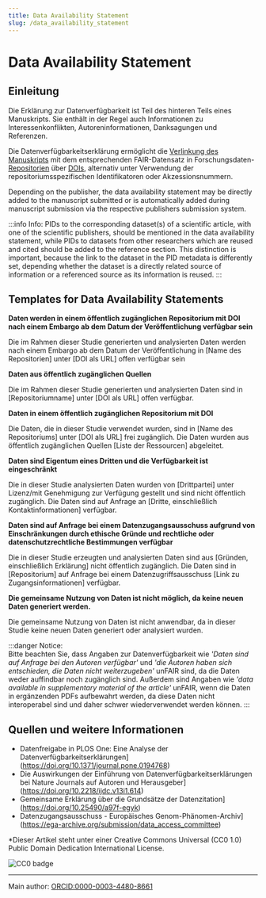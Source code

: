 ```yaml
---
title: Data Availability Statement
slug: /data_availability_statement
---
```


# Data Availability Statement

## Einleitung

Die Erklärung zur Datenverfügbarkeit ist Teil des hinteren Teils eines Manuskripts. Sie enthält in der Regel auch Informationen zu Interessenkonflikten, Autoreninformationen, Danksagungen und Referenzen.

Die Datenverfügbarkeitserklärung ermöglicht die [Verlinkung des Manuskripts](/docs/data_publication) mit dem entsprechenden FAIR-Datensatz in Forschungsdaten-[Repositorien](/docs/repositories) über [DOIs](/docs/pid), alternativ unter Verwendung der repositoriumsspezifischen Identifikatoren oder Akzessionsnummern.

Depending on the publisher, the data availability statement may be directly added to the manuscript submitted or is automatically added during manuscript submission via the respective publishers submission system.

:::info Info:
PIDs to the corresponding dataset(s) of a scientific article, with one of the scientific publishers, should be mentioned in the data availability statement, while PIDs to datasets from other researchers which are reused and cited should be added to the reference section. This distinction is important, because the link to the dataset in the PID metadata is differently set, depending whether the dataset is a directly related source of information or a referenced source as its information is reused.
:::

## Templates for Data Availability Statements

<strong>
	Daten werden in einem öffentlich zugänglichen Repositorium mit DOI nach einem
	Embargo ab dem Datum der Veröffentlichung verfügbar sein
</strong>

Die im Rahmen dieser Studie generierten und analysierten Daten werden nach einem Embargo ab dem Datum der Veröffentlichung in [Name des Repositorien] unter [DOI als URL] offen verfügbar sein

<strong>Daten aus öffentlich zugänglichen Quellen</strong>

Die im Rahmen dieser Studie generierten und analysierten Daten sind in [Repositoriumname] unter [DOI als URL] offen verfügbar.

<strong>Daten in einem öffentlich zugänglichen Repositorium mit DOI</strong>

Die Daten, die in dieser Studie verwendet wurden, sind in [Name des Repositoriums] unter [DOI als URL] frei zugänglich. Die Daten wurden aus öffentlich zugänglichen Quellen [Liste der Ressourcen] abgeleitet.

<strong>
	Daten sind Eigentum eines Dritten und die Verfügbarkeit ist eingeschränkt
</strong>

Die in dieser Studie analysierten Daten wurden von [Drittpartei] unter Lizenz/mit Genehmigung zur Verfügung gestellt und sind nicht öffentlich zugänglich. Die Daten sind auf Anfrage an [Dritte, einschließlich Kontaktinformationen] verfügbar.

<strong>
	Daten sind auf Anfrage bei einem Datenzugangsausschuss aufgrund von
	Einschränkungen durch ethische Gründe und rechtliche oder
	datenschutzrechtliche Bestimmungen verfügbar
</strong>

Die in dieser Studie erzeugten und analysierten Daten sind aus [Gründen, einschließlich Erklärung] nicht öffentlich zugänglich. Die Daten sind in [Repositorium] auf Anfrage bei einem Datenzugriffsausschuss [Link zu Zugangsinformationen] verfügbar.

<strong>
	Die gemeinsame Nutzung von Daten ist nicht möglich, da keine neuen Daten
	generiert werden. </strong>

Die gemeinsame Nutzung von Daten ist nicht anwendbar, da in dieser Studie keine neuen Daten generiert oder analysiert wurden.

:::danger Notice:\
Bitte beachten Sie, dass Angaben zur Datenverfügbarkeit wie _'Daten sind auf Anfrage bei den Autoren verfügbar'_ und _'die Autoren haben sich entschieden, die Daten nicht weiterzugeben'_ unFAIR sind, da die Daten weder auffindbar noch zugänglich sind. Außerdem sind Angaben wie _'data available in supplementary material of the article'_ unFAIR, wenn die Daten in ergänzenden PDFs aufbewahrt werden, da diese Daten nicht interoperabel sind und daher schwer wiederverwendet werden können.
:::

## Quellen und weitere Informationen

-   Datenfreigabe in PLOS One: Eine Analyse der Datenverfügbarkeitserklärungen](https://doi.org/10.1371/journal.pone.0194768)
-   Die Auswirkungen der Einführung von Datenverfügbarkeitserklärungen bei Nature Journals auf Autoren und Herausgeber](https://doi.org/10.2218/ijdc.v13i1.614)
-   Gemeinsame Erklärung über die Grundsätze der Datenzitation](https://doi.org/10.25490/a97f-egyk)
-   Datenzugangsausschuss - Europäisches Genom-Phänomen-Archiv](https://ega-archive.org/submission/data_access_committee)

\*Dieser Artikel steht unter einer Creative Commons Universal (CC0 1.0) Public Domain Dedication International License.

![CC0 badge](https://licensebuttons.net/l/zero/1.0/88x31.png)

* * *

Main author: [ORCID:0000-0003-4480-8661](https://orcid.org/0000-0003-4480-8661)
